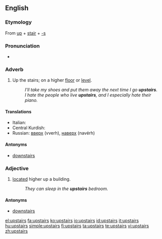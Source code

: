 ==English==

===Etymology===
From [[up]] + [[stair]] + [[-s]]

===Pronunciation===
* {{audio|en-us-upstairs.ogg|Audio (US)}}

===Adverb===
{{en-adv|[[further]] [[upstairs]]|[[furthest]] [[upstairs]]}}

# Up the stairs; on a higher [[floor]] or [[level]].
#: ''I'll take my shoes and put them away the next time I go '''upstairs'''.''
#: ''I hate the people who live '''upstairs''', and I especially hate their piano.''

====Translations====
{{trans-top|Up the stairs; on a higher floor or level}}
* Italian: {{t+|it|di sopra}}
* Central Kurdish: {{t|ku|سه‌ره‌وه‌|tr=sarawa|sc=KUchar}}
* Russian: [[вверх]] (vverh), [[наверх]] (navérh)
{{trans-mid}}
{{trans-bottom}}

====Antonyms====
* [[downstairs]]

===Adjective===
{{en-adj|[[further]] [[upstairs]]|[[furthest]] [[upstairs]]}}

# [[located]] higher up a building.
#: ''They can sleep in the '''upstairs''' bedroom.''

====Antonyms====
* [[downstairs]]

[[el:upstairs]]
[[fa:upstairs]]
[[ko:upstairs]]
[[io:upstairs]]
[[id:upstairs]]
[[it:upstairs]]
[[hu:upstairs]]
[[simple:upstairs]]
[[fi:upstairs]]
[[ta:upstairs]]
[[te:upstairs]]
[[vi:upstairs]]
[[zh:upstairs]]